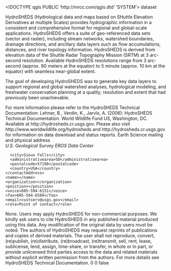 <!DOCTYPE qgis PUBLIC 'http://mrcc.com/qgis.dtd' 'SYSTEM'>
<qgis version="3.24.2-Tisler">
  <identifier></identifier>
  <parentidentifier></parentidentifier>
  <language></language>
  <type>dataset</type>
  <title></title>
  <abstract>HydroSHEDS (Hydrological data and maps based on SHuttle Elevation Derivatives at multiple Scales) provides hydrographic information in a consistent and comprehensive format for regional and global-scale applications. HydroSHEDS offers a suite of geo-referenced data sets (vector and raster), including stream networks, watershed boundaries, drainage directions, and ancillary data layers such as flow accumulations, distances, and river topology information. HydroSHEDS is derived from elevation data of the Shuttle Radar Topography Mission (SRTM) at 3 arc-second resolution. Available HydroSHEDS resolutions range from 3 arc-second (approx. 90 meters at the equator) to 5 minute (approx. 10 km at the equator) with seamless near-global extent.

The goal of developing HydroSHEDS was to generate key data layers to support regional and global watershed analyses, hydrological modeling, and freshwater conservation planning at a quality, resolution and extent that had previously been unachievable.

For more information please refer to the HydroSHEDS Technical Documentation: Lehner, B., Verdin, K., Jarvis, A. (2006): HydroSHEDS Technical Documentation. World Wildlife Fund US, Washington, DC. Available at http://hydrosheds.cr.usgs.gov. Please also visit http://www.worldwildlife.org/hydrosheds and http://hydrosheds.cr.usgs.gov for information on data download and status reports.</abstract>
  <keywords vocabulary="gmd:topicCategory">
    <keyword>Earth Science</keyword>
  </keywords>
  <contact>
    <contactAddress>
      <type>mailing and physical address</type>
      <address>U.S. Geological Survey EROS Data Center</address>
      <city>Sioux Falls</city>
      <administrativearea>SD</administrativearea>
      <postalcode>57198</postalcode>
      <country>USA</country>
    </contactAddress>
    <name></name>
    <organization></organization>
    <position></position>
    <voice>605-594-6151</voice>
    <fax>605-594-6589</fax>
    <email>custserv@usgs.gov</email>
    <role>Point of contact</role>
  </contact>
  <links/>
  <fees></fees>
  <constraints type="Access">None.</constraints>
  <rights>Users may apply HydroSHEDS for non-commercial purposes. We kindly ask users to cite HydroSHEDS in any published material produced using this data. Any modification of the original data by users must be noted. The authors of HydroSHEDS may request reprints of publications and copies of derived materials. The user shall not reproduce, convert, (re)publish, (re)distribute, (re)broadcast, (re)transmit, sell, rent, lease, sublicense, lend, assign, time-share, or transfer, in whole or in part, or provide unlicensed third parties access to the data and related materials without explicit written permission from the authors. For more details see HydroSHEDS Technical Documentation.</rights>
  <encoding></encoding>
  <crs>
    <spatialrefsys nativeFormat="Wkt">
      <wkt></wkt>
      <proj4></proj4>
      <srsid>0</srsid>
      <srid>0</srid>
      <authid></authid>
      <description></description>
      <projectionacronym></projectionacronym>
      <ellipsoidacronym></ellipsoidacronym>
      <geographicflag>false</geographicflag>
    </spatialrefsys>
  </crs>
  <extent>
    <spatial minx="0" maxx="0" miny="0" maxz="0" dimensions="2" minz="0" crs="" maxy="0"/>
    <temporal>
      <period>
        <start></start>
        <end></end>
      </period>
    </temporal>
  </extent>
</qgis>

